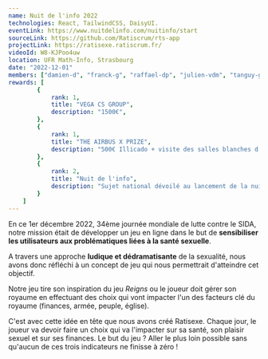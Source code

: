 ```yaml
---
name: Nuit de l'info 2022
technologies: React, TailwindCSS, DaisyUI.
eventLink: https://www.nuitdelinfo.com/nuitinfo/start
sourceLink: https://github.com/Ratiscrum/rts-app
projectLink: https://ratisexe.ratiscrum.fr/
videoId: W8-KJPoo4uw
location: UFR Math-Info, Strasbourg
date: "2022-12-01"
members: ["damien-d", "franck-g", "raffael-dp", "julien-vdm", "tanguy-g", "antoine-t", "rodrigue-h", "sofiane-m"]
rewards: [
        {
            rank: 1,
            title: "VEGA CS GROUP",
            description: "1500€",
        },
        {
            rank: 1,
            title: "THE AIRBUS X PRIZE",
            description: "500€ Illicado + visite des salles blanches d'intégration satellite à Toulouse",
        },
        {
            rank: 2,
            title: "Nuit de l'info",
            description: "Sujet national dévoilé au lancement de la nuit",
        }
    ]
---
```


En ce 1er décembre 2022, 34ème journée mondiale de lutte contre le SIDA, notre mission était de développer un jeu en ligne dans le but de **sensibiliser les utilisateurs aux problématiques liées à la santé sexuelle**.

A travers une approche **ludique et dédramatisante** de la sexualité, nous avons donc réfléchi à un concept de jeu qui nous permettrait d'atteindre cet objectif.

Notre jeu tire son inspiration du jeu _Reigns_ ou le joueur doit gérer son royaume en effectuant des choix qui vont impacter l'un des facteurs clé du royaume (finances, armée, peuple, église).

C'est avec cette idée en tête que nous avons créé Ratisexe. Chaque jour, le joueur va devoir faire un choix qui va l'impacter sur sa santé, son plaisir sexuel et sur ses finances. Le but du jeu ? Aller le plus loin possible sans qu'aucun de ces trois indicateurs ne finisse à zéro !
